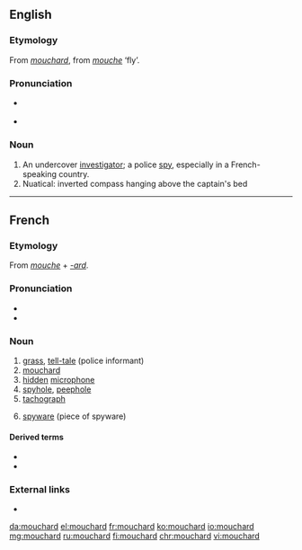 ==English==

===Etymology===
From {{etyl|fr|en}} ''[[#French|mouchard]]'', from ''[[mouche]]'' ‘fly’.

===Pronunciation===
* {{a|UK}} {{IPA|/ˈmuːʃɑː/|lang=en}}
* {{a|US}} {{IPA|/muˈʃɑɹd/|lang=en}}

===Noun===
{{en-noun}}

# An undercover [[investigator]]; a police [[spy]], especially in a French-speaking country.
# Nuatical: inverted compass hanging above the captain's bed
----

==French==

===Etymology===
From ''[[mouche]]'' + ''[[-ard]]''.

===Pronunciation===
* {{IPA|/muʃaʁ/|lang=fr}}
* {{rhymes|aʁ|lang=fr}}

===Noun===
{{fr-noun|m}}

# [[grass]], [[tell-tale]] (police informant)
# [[#English|mouchard]]
# [[hidden]] [[microphone]]
# [[spyhole]], [[peephole]]
# [[tachograph]]
# {{lb|fr|computing}} [[spyware]] (piece of spyware)

====Derived terms====
* {{l|fr|mouchardage}}
* {{l|fr|moucharder}}

===External links===
* {{R:TLFi}}

[[da:mouchard]]
[[el:mouchard]]
[[fr:mouchard]]
[[ko:mouchard]]
[[io:mouchard]]
[[mg:mouchard]]
[[ru:mouchard]]
[[fi:mouchard]]
[[chr:mouchard]]
[[vi:mouchard]]